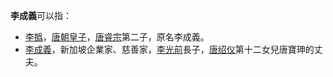 '''李成義'''可以指：
* [[李撝|李撝]]，[[唐朝|唐朝]][[皇子|皇子]]，[[唐睿宗|唐睿宗]]第二子，原名李成義。
* [[李成義_(新加坡)|李成義]]，新加坡企業家、慈善家，[[李光前_(慈善家)|李光前]]長子，[[唐绍仪|唐绍仪]]第十二女兒唐寶珅的丈夫。
{{disambig|D|Cat=三字李姓人名消歧義}}